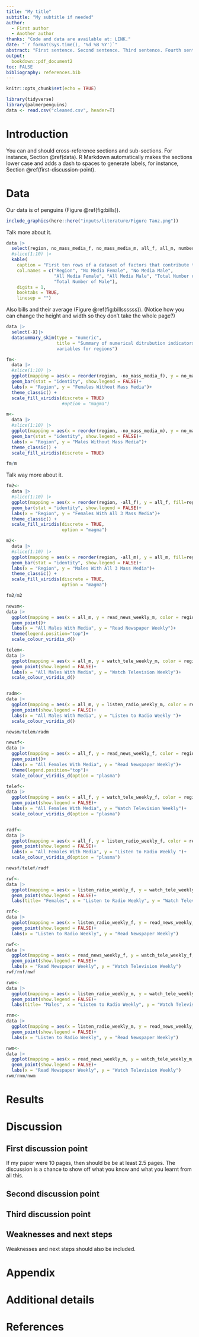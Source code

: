 ```yaml
---
title: "My title"
subtitle: "My subtitle if needed"
author: 
  - First author
  - Another author
thanks: "Code and data are available at: LINK."
date: "`r format(Sys.time(), '%d %B %Y')`"
abstract: "First sentence. Second sentence. Third sentence. Fourth sentence."
output:
  bookdown::pdf_document2
toc: FALSE
bibliography: references.bib
---
```


```r
knitr::opts_chunk$set(echo = TRUE)

library(tidyverse)
library(palmerpenguins)
data <- read.csv("cleaned.csv", header=T)
```

# Introduction

You can and should cross-reference sections and sub-sections. For instance, Section \@ref(data). R Markdown automatically makes the sections lower case and adds a dash to spaces to generate labels, for instance, Section \@ref(first-discussion-point). 



# Data

Our data is of penguins (Figure \@ref(fig:bills)).

```r
include_graphics(here::here("inputs/literature/Figure Tanz.png"))
```

Talk more about it.


```r
data |> 
  select(region, no_mass_media_f, no_mass_media_m, all_f, all_m, number_f, number_m) |> 
  #slice(1:10) |> 
  kable(
    caption = "First ten rows of a dataset of factors that contribute to commonality of marriage",
    col.names = c("Region", "No Media Female", "No Media Male",
                  "All Media Female", "All Media Male", "Total Number of Female",
                  "Total Number of Male"),
    digits = 1,
    booktabs = TRUE, 
    linesep = "")
```


Also bills and their average (Figure \@ref(fig:billssssss)). (Notice how you can change the height and width so they don't take the whole page?)

```r
data |> 
  select(-X)|>
  datasummary_skim(type = "numeric",
                   title = "Summary of numerical ditrubution indicators 
                   variables for regions")
```


```r


fm<- 
  data |>
  #slice(1:10) |> 
  ggplot(mapping = aes(x = reorder(region, -no_mass_media_f), y = no_mass_media_f, fill=region)) +
  geom_bar(stat = "identity", show.legend = FALSE)+
  labs(x = "Region", y = "Females Without Mass Media")+
  theme_classic() +
  scale_fill_viridis(discrete = TRUE)
                     #option = "magma")

m<- 
  data |>
  #slice(1:10) |> 
  ggplot(mapping = aes(x = reorder(region, -no_mass_media_m), y = no_mass_media_m, fill=region)) +
  geom_bar(stat = "identity", show.legend = FALSE)+
  labs(x = "Region", y = "Males Without Mass Media")+
  theme_classic() +
  scale_fill_viridis(discrete = TRUE)

fm/m

```

Talk way more about it. 

```r


fm2<- 
  data |>
  #slice(1:10) |> 
  ggplot(mapping = aes(x = reorder(region, -all_f), y = all_f, fill=region)) +
  geom_bar(stat = "identity", show.legend = FALSE)+
  labs(x = "Region", y = "Females With All 3 Mass Media")+
  theme_classic() +
  scale_fill_viridis(discrete = TRUE,
                     option = "magma")

m2<- 
  data |>
  #slice(1:10) |> 
  ggplot(mapping = aes(x = reorder(region, -all_m), y = all_m, fill=region)) +
  geom_bar(stat = "identity", show.legend = FALSE)+
  labs(x = "Region", y = "Males With All 3 Mass Media")+
  theme_classic() +
  scale_fill_viridis(discrete = TRUE,
                     option = "magma")

fm2/m2

```



```r

newsm<- 
data |>
  ggplot(mapping = aes(x = all_m, y = read_news_weekly_m, color = region)) +
  geom_point()+
  labs(x = "All Males With Media", y = "Read Newspaper Weekly")+
  theme(legend.position="top")+
  scale_colour_viridis_d()

telem<- 
data |>
  ggplot(mapping = aes(x = all_m, y = watch_tele_weekly_m, color = region)) +
  geom_point(show.legend = FALSE)+
  labs(x = "All Males With Media", y = "Watch Television Weekly")+
  scale_colour_viridis_d()


radm<- 
data |>
  ggplot(mapping = aes(x = all_m, y = listen_radio_weekly_m, color = region)) +
  geom_point(show.legend = FALSE)+
  labs(x = "All Males With Media", y = "Listen to Radio Weekly ")+
  scale_colour_viridis_d()

newsm/telem/radm

```

```r

newsf<- 
data |>
  ggplot(mapping = aes(x = all_f, y = read_news_weekly_f, color = region)) +
  geom_point()+
  labs(x = "All Females With Media", y = "Read Newspaper Weekly")+
  theme(legend.position="top")+
  scale_colour_viridis_d(option = "plasma")

telef<- 
data |>
  ggplot(mapping = aes(x = all_f, y = watch_tele_weekly_f, color = region)) +
  geom_point(show.legend = FALSE)+
  labs(x = "All Females With Media", y = "Watch Television Weekly")+
  scale_colour_viridis_d(option = "plasma")


radf<- 
data |>
  ggplot(mapping = aes(x = all_f, y = listen_radio_weekly_f, color = region)) +
  geom_point(show.legend = FALSE)+
  labs(x = "All Females With Media", y = "Listen to Radio Weekly ")+
  scale_colour_viridis_d(option = "plasma")

newsf/telef/radf

```

```r

rwf<- 
data |>
  ggplot(mapping = aes(x = listen_radio_weekly_f, y = watch_tele_weekly_f, color = region)) +
  geom_point(show.legend = FALSE)+
  labs(title= "Females", x = "Listen to Radio Weekly", y = "Watch Television Weekly")

rnf<- 
data |>
  ggplot(mapping = aes(x = listen_radio_weekly_f, y = read_news_weekly_f, color = region)) +
  geom_point(show.legend = FALSE)+
  labs(x = "Listen to Radio Weekly", y = "Read Newspaper Weekly")

nwf<- 
data |>
  ggplot(mapping = aes(x = read_news_weekly_f, y = watch_tele_weekly_f, color = region)) +
  geom_point(show.legend = FALSE)+
  labs(x = "Read Newspaper Weekly", y = "Watch Television Weekly")
rwf/rnf/nwf

```

```r

rwm<- 
data |>
  ggplot(mapping = aes(x = listen_radio_weekly_m, y = watch_tele_weekly_m, color = region)) +
  geom_point(show.legend = FALSE)+
  labs(title= "Males", x = "Listen to Radio Weekly", y = "Watch Television Weekly")

rnm<-
data |>
  ggplot(mapping = aes(x = listen_radio_weekly_m, y = read_news_weekly_m, color = region)) +
  geom_point(show.legend = FALSE)+
  labs(x = "Listen to Radio Weekly", y = "Read Newspaper Weekly")

nwm<- 
data |>
  ggplot(mapping = aes(x = read_news_weekly_m, y = watch_tele_weekly_m, color = region)) +
  geom_point(show.legend = FALSE)+
  labs(x = "Read Newspaper Weekly", y = "Watch Television Weekly")
rwm/rnm/nwm

```

# Results

# Discussion

## First discussion point

If my paper were 10 pages, then should be be at least 2.5 pages. The discussion is a chance to show off what you know and what you learnt from all this. 

## Second discussion point

## Third discussion point

## Weaknesses and next steps

Weaknesses and next steps should also be included.

\newpage

\appendix

# Appendix {-}


# Additional details


\newpage


# References


